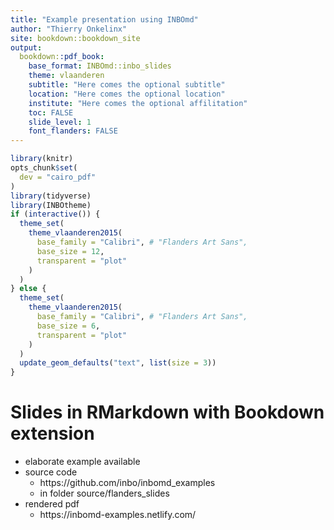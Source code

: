 ```yaml
--- 
title: "Example presentation using INBOmd"
author: "Thierry Onkelinx"
site: bookdown::bookdown_site
output:
  bookdown::pdf_book:
    base_format: INBOmd::inbo_slides
    theme: vlaanderen
    subtitle: "Here comes the optional subtitle"
    location: "Here comes the optional location"
    institute: "Here comes the optional affilitation"
    toc: FALSE
    slide_level: 1
    font_flanders: FALSE
---
```


```r
library(knitr)
opts_chunk$set(
  dev = "cairo_pdf"
)
library(tidyverse)
library(INBOtheme)
if (interactive()) {
  theme_set(
    theme_vlaanderen2015(
      base_family = "Calibri", # "Flanders Art Sans",
      base_size = 12,
      transparent = "plot"
    )
  )
} else {
  theme_set(
    theme_vlaanderen2015(
      base_family = "Calibri", # "Flanders Art Sans",
      base_size = 6,
      transparent = "plot"
    )
  )
  update_geom_defaults("text", list(size = 3))
}
```

# Slides in RMarkdown with Bookdown extension

- elaborate example available
- source code
    - https://github.com/inbo/inbomd_examples
    - in folder source/flanders_slides
- rendered pdf
    - https://inbomd-examples.netlify.com/
